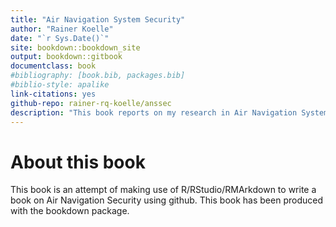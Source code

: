 ```yaml
--- 
title: "Air Navigation System Security"
author: "Rainer Koelle"
date: "`r Sys.Date()`"
site: bookdown::bookdown_site
output: bookdown::gitbook
documentclass: book
#bibliography: [book.bib, packages.bib]
#biblio-style: apalike
link-citations: yes
github-repo: rainer-rq-koelle/anssec
description: "This book reports on my research in Air Navigation System Security. I address various isses based on my experience in this field."
---
```


# About this book

This book is an attempt of making use of R/RStudio/RMArkdown to write a book on Air Navigation Security using github.
This book has been produced with the bookdown package.
